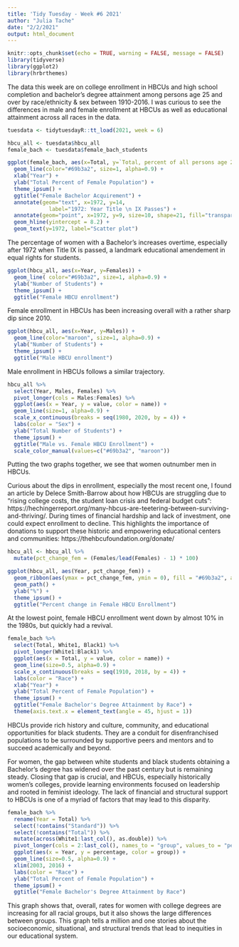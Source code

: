 ```yaml
---
title: 'Tidy Tuesday - Week #6 2021'
author: "Julia Tache"
date: "2/2/2021"
output: html_document
---
```


```r
knitr::opts_chunk$set(echo = TRUE, warning = FALSE, message = FALSE)
library(tidyverse)
library(ggplot2)
library(hrbrthemes)
```

The data this week are on college enrollment in HBCUs and high school completion and bachelor's degree attainment among persons age 25 and over by race/ethnicity & sex between 1910-2016. I was curious to see the differences in male and female enrollment at HBCUs as well as educational attainment across all races in the data. 

```r
tuesdata <- tidytuesdayR::tt_load(2021, week = 6)
```

```r
hbcu_all <- tuesdata$hbcu_all
female_bach <- tuesdata$female_bach_students
```

```r
ggplot(female_bach, aes(x=Total, y=`Total, percent of all persons age 25 and over`)) +
  geom_line(color="#69b3a2", size=1, alpha=0.9) +
  xlab("Year") + 
  ylab("Total Percent of Female Population") + 
  theme_ipsum() +
  ggtitle("Female Bachelor Acquirement") +
  annotate(geom="text", x=1972, y=14,  
             label="1972: Year Title \n IX Passes") +
  annotate(geom="point", x=1972, y=9, size=10, shape=21, fill="transparent") +
  geom_hline(yintercept = 8.2) + 
  geom_text(y=1972, label="Scatter plot")
```

The percentage of women with a Bachelor's increases overtime, especially after 1972 when Title IX is passed, a landmark educational amendement in equal rights for students. 

```r
ggplot(hbcu_all, aes(x=Year, y=Females)) +
  geom_line( color="#69b3a2", size=1, alpha=0.9) +
  ylab("Number of Students") + 
  theme_ipsum() +
  ggtitle("Female HBCU enrollment")
```

Female enrollment in HBCUs has been increasing overall with a rather sharp dip since 2010. 

```r
ggplot(hbcu_all, aes(x=Year, y=Males)) +
  geom_line(color="maroon", size=1, alpha=0.9) +
  ylab("Number of Students") + 
  theme_ipsum() +
  ggtitle("Male HBCU enrollment")
```

Male enrollment in HBCUs follows a similar trajectory.  

```r
hbcu_all %>% 
  select(Year, Males, Females) %>% 
  pivot_longer(cols = Males:Females) %>% 
  ggplot(aes(x = Year, y = value, color = name)) +
  geom_line(size=1, alpha=0.9) +
  scale_x_continuous(breaks = seq(1980, 2020, by = 4)) + 
  labs(color = "Sex") + 
  ylab("Total Number of Students") + 
  theme_ipsum() +
  ggtitle("Male vs. Female HBCU Enrollment") + 
  scale_color_manual(values=c("#69b3a2", "maroon"))
```

Putting the two graphs together, we see that women outnumber men in HBCUs. 

Curious about the dips in enrollment, especially the most recent one, I found an article by Delece Smith-Barrow about how HBCUs are struggling due to "rising college costs, the student loan crisis and federal budget cuts": https://hechingerreport.org/many-hbcus-are-teetering-between-surviving-and-thriving/. During times of financial hardship and lack of investment, one could expect enrollment to decline. This highlights the importance of donations to support these historic and empowering educational centers and communities: https://thehbcufoundation.org/donate/ 

```r
hbcu_all <- hbcu_all %>%
  mutate(pct_change_fem = (Females/lead(Females) - 1) * 100)

ggplot(hbcu_all, aes(Year, pct_change_fem)) +
  geom_ribbon(aes(ymax = pct_change_fem, ymin = 0), fill = "#69b3a2", alpha = 0.5) +
  geom_path() + 
  ylab("%") + 
  theme_ipsum() +
  ggtitle("Percent change in Female HBCU Enrollment")
```

At the lowest point, female HBCU enrollment went down by almost 10% in the 1980s, but quickly had a revival. 

```r
female_bach %>% 
  select(Total, White1, Black1) %>% 
  pivot_longer(White1:Black1) %>% 
  ggplot(aes(x = Total, y = value, color = name)) +
  geom_line(size=0.5, alpha=0.9) +
  scale_x_continuous(breaks = seq(1910, 2018, by = 4)) +
  labs(color = "Race") + 
  xlab("Year") + 
  ylab("Total Percent of Female Population") + 
  theme_ipsum() +
  ggtitle("Female Bachelor's Degree Attainment by Race") + 
  theme(axis.text.x = element_text(angle = 45, hjust = 1))
```

HBCUs provide rich history and culture, community, and educational opportunities for black students. They are a conduit for disenfranchised populations to be surrounded by supportive peers and mentors and to succeed academically and beyond. 

For women, the gap between white students and black students obtaining a Bachelor's degree has widened over the past century but is remaining steady. Closing that gap is crucial, and HBCUs, especially historically women's colleges, provide learning environments focused on leadership and rooted in feminist ideology. The lack of financial and structural support to HBCUs is one of a myriad of factors that may lead to this disparity. 

```r
female_bach %>% 
  rename(Year = Total) %>% 
  select(!contains("Standard")) %>% 
  select(!contains("Total")) %>% 
  mutate(across(White1:last_col(), as.double)) %>% 
  pivot_longer(cols = 2:last_col(), names_to = "group", values_to = "percentage") %>% 
  ggplot(aes(x = Year, y = percentage, color = group)) +
  geom_line(size=0.5, alpha=0.9) +
  xlim(2003, 2016) + 
  labs(color = "Race") + 
  ylab("Total Percent of Female Population") + 
  theme_ipsum() +
  ggtitle("Female Bachelor's Degree Attainment by Race") 
```

This graph shows that, overall, rates for women with college degrees are increasing for all racial groups, but it also shows the large differences between groups. This graph tells a million and one stories about the socioeconomic, situational, and structural trends that lead to inequities in our educational system. 